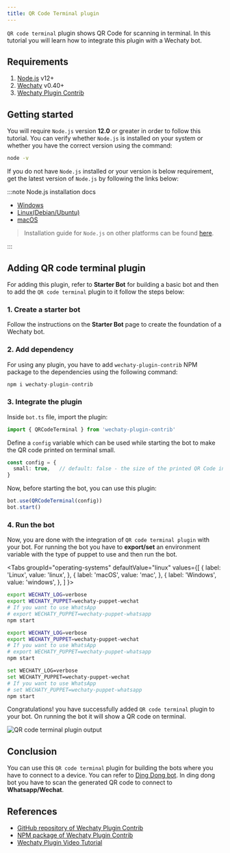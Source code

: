 ```yaml
---
title: QR Code Terminal plugin
---
```


<!-- MDX import -->

`QR code terminal` plugin shows QR Code for scanning in terminal. In this tutorial you will learn how to integrate this plugin with a Wechaty bot.

## Requirements

1. [Node.js](https://nodejs.org/en/download) v12+
1. [Wechaty](https://www.npmjs.com/package/wechaty) v0.40+
1. [Wechaty Plugin Contrib](https://www.npmjs.com/package/wechaty-plugin-contrib)

## Getting started

You will require `Node.js` version **12.0** or greater in order to follow this tutorial. You can verify whether `Node.js` is installed on your system or whether you have the correct version using the command:

```sh
node -v
```

If you do not have `Node.js` installed or your version is below requirement, get the latest version of `Node.js` by following the links below:

:::note Node.js installation docs

- [Windows](https://nodejs.org/en/download/package-manager/#windows)
- [Linux\(Debian/Ubuntu\)](https://nodejs.org/en/download/package-manager/#debian-and-ubuntu-based-linux-distributions)
- [macOS](https://nodejs.org/en/download/package-manager/#macos)

> Installation guide for `Node.js` on other platforms can be found [here](https://nodejs.org/en/download/package-manager/).

:::

## Adding QR code terminal plugin

For adding this plugin, refer to **Starter Bot** for building a basic bot and then to add the `QR code terminal` plugin to it follow the steps below:

### 1. Create a starter bot

Follow the instructions on the **Starter Bot** page to create the foundation of a Wechaty bot.

### 2. Add dependency

For using any plugin, you have to add `wechaty-plugin-contrib` NPM package to the dependencies using the following command:

```ts
npm i wechaty-plugin-contrib
```

### 3. Integrate the plugin

Inside `bot.ts` file, import the plugin:

```ts
import { QRCodeTerminal } from 'wechaty-plugin-contrib'
```

Define a `config` variable which can be used while starting the bot to make the QR code printed on terminal small.

```ts
const config = {
  small: true,   // default: false - the size of the printed QR Code in terminal
}
```

Now, before starting the bot, you can use this plugin:

```ts
bot.use(QRCodeTerminal(config))
bot.start()
```

### 4. Run the bot

Now, you are done with the integration of `QR code terminal plugin` with your bot. For running the bot you have to **export/set** an environment variable with the type of puppet to use and then run the bot.

<Tabs
  groupId="operating-systems"
  defaultValue="linux"
  values={[
    { label: 'Linux',   value: 'linux', },
    { label: 'macOS',   value: 'mac', },
    { label: 'Windows', value: 'windows', },
  ]
}>

<TabItem value="linux">

```bash
export WECHATY_LOG=verbose
export WECHATY_PUPPET=wechaty-puppet-wechat
# If you want to use WhatsApp
# export WECHATY_PUPPET=wechaty-puppet-whatsapp
npm start
```
</TabItem>
<TabItem value="mac">

```bash
export WECHATY_LOG=verbose
export WECHATY_PUPPET=wechaty-puppet-wechat
# If you want to use WhatsApp
# export WECHATY_PUPPET=wechaty-puppet-whatsapp
npm start
```
</TabItem>
<TabItem value="windows">

```bash
set WECHATY_LOG=verbose
set WECHATY_PUPPET=wechaty-puppet-wechat
# If you want to use WhatsApp
# set WECHATY_PUPPET=wechaty-puppet-whatsapp
npm start
```

</TabItem>
</Tabs>

Congratulations! you have successfully added `QR code terminal` plugin to your bot. On running the bot it will show a QR code on terminal.

![QR code terminal plugin output](../../static/img/docs/qrcode-bot/output.png)

## Conclusion

You can use this `QR code terminal` plugin for building the bots where you have to connect to a device. You can refer to [Ding Dong bot](../getting-started/running-locally.mdx). In ding dong bot you have to scan the generated QR code to connect to **Whatsapp/Wechat**.

## References

- [GitHub repository of Wechaty Plugin Contrib](https://github.com/wechaty/wechaty-plugin-contrib)
- [NPM package of Wechaty Plugin Contrib](https://www.npmjs.com/package/wechaty-plugin-contrib)
- [Wechaty Plugin Video Tutorial](https://youtu.be/tfGZXoe_aA4)
